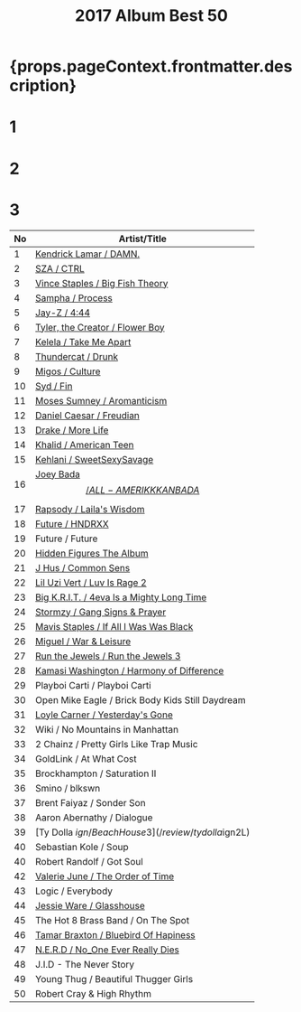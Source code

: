 ﻿---
title: 2017 Album Best 50
tabs: ['2019', '2018', '2017', '2016']
description: 2017 Black Music Album Best 50 by planet.ky
keywords: '2017, album best 50, CD best 50, black music, Hip-Hop, Rap, Soul, R&B'
---


<h1> {props.pageContext.frontmatter.description} </h1>

<Row>
<Column colMd={3} colLg={3} noGutterMdLeft>
<h1>1</h1>
<Review1 />
</Column>
<Column colMd={3} colLg={3} noGutterMdLeft>
<h1>2</h1>
<Review2 />
</Column>
<Column colMd={3} colLg={3} noGutterMdLeft>
<h1>3</h1>
<Review3 />
</Column>
</Row>

| No  | Artist/Title                                                               | 
| --  | -------------------------------------------------------------------------- | 
| 1	  |[Kendrick Lamar / DAMN.](/review/kendricklamar5L)	                       |
| 2	  |[SZA / CTRL](/review/sza1L)	                                               |
| 3	  |[Vince Staples / Big Fish Theory](/review/vincestaples3L)	               |
| 4	  |[Sampha / Process](http://planetky.com/sampha1.htm)	                       |
| 5	  |[Jay-Z / 4:44](http://planetky.com/jayz12.htm)	                           |
| 6	  |[Tyler, the Creator / Flower Boy](/review/tyler3L)	                       |
| 7	  |[Kelela / Take Me Apart](/review/kelela2L)	                               |
| 8	  |[Thundercat / Drunk](http://planetky.com/thundercat1.htm)	               |
| 9	  |[Migos / Culture](http://planetky.com/migos1.htm)	                       |
| 10  |[Syd / Fin](http://planetky.com/syd1.htm)	                               |
| 11  |[Moses Sumney / Aromanticism](/review/mosessumney1L)	                       |
| 12  |[Daniel Caesar / Freudian](/review/danielcaesar1L)	                       |
| 13  |[Drake / More Life](/review/drake7L)	                                       |
| 14  |[Khalid / American Teen](/review/khalid1L)	                               |
| 15  |[Kehlani / SweetSexySavage](http://planetky.com/kehlani1.htm)	           |
| 16  |[Joey Bada$$ / ALL-AMERIKKKAN BADA$$](http://planetky.com/joeybadass2.htm)  |
| 17  |[Rapsody / Laila's Wisdom](/review/rapsody1L)	                           |
| 18  |[Future / HNDRXX	](/review/future4L)	                                       |
| 19  |	Future / Future						                                       |
| 20  |[Hidden Figures The Album](http://planetky.com/hiddenfigures.htm)	       |
| 21  |[J Hus / Common Sens](/review/jhus1L)	                                   |
| 22  |[Lil Uzi Vert / Luv Is Rage 2](/review/liluzivert1L)	                       |
| 23  |[Big K.R.I.T. / 4eva Is a Mighty Long Time](/review/bigkrit3L)	           |
| 24  |[Stormzy / Gang Signs & Prayer](/review/stormzy1L)	                       |
| 25  |[Mavis Staples / If All I Was Was Black](/review/mavisstaples4L)	           |
| 26  |[Miguel / War & Leisure](/review/miguel3L)	                               |
| 27  |[Run the Jewels / Run the Jewels 3](/review/runthejewels3L)                 |
| 28  |[Kamasi Washington / Harmony of Difference](/review/kamasiwashington2L)     |
| 29  |	Playboi Carti / Playboi Carti						                       |
| 30  |	Open Mike Eagle / Brick Body Kids Still Daydream						   |
| 31  |[Loyle Carner / Yesterday's Gone](/review/loylecarner1L)	                   |
| 32  |	Wiki / No Mountains in Manhattan						                   |
| 33  |	2 Chainz / Pretty Girls Like Trap Music						               |
| 34  |	GoldLink / At What Cost						                               |
| 35  |	Brockhampton / Saturation II						                       |
| 36  |	Smino / blkswn						                                       |
| 37  |	Brent Faiyaz / Sonder Son						                           |
| 38  |	Aaron Abernathy / Dialogue						                           |
| 39  |[Ty Dolla $ign / Beach House 3](/review/tydolla$ign2L)	                   |
| 40  |	Sebastian Kole / Soup						                               |
| 40  |	Robert Randolf / Got Soul						                           |
| 42  |[Valerie June / The Order of Time](http://planetky.com/valeriejune1.htm)	   |
| 43  |	Logic / Everybody			                                               |
| 44  |[Jessie Ware / Glasshouse](/review/jessieware3L)	                           |
| 45  |	The Hot 8 Brass Band / On The Spot						                   |
| 46  |[Tamar Braxton / Bluebird Of Hapiness](/review/tamarbraxton3L)	           |
| 47  |[N.E.R.D / No_One Ever Really Dies](/review/nerd3L)	                       |
| 48  |	J.I.D - The Never Story						                               |
| 49  |	Young Thug / Beautiful Thugger Girls						               |
| 50  |	Robert Cray & High Rhythm						                           | 